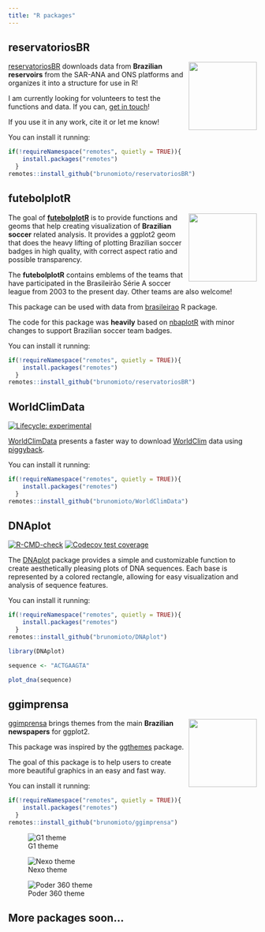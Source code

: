 ```yaml
---
title: "R packages"
---
```


## reservatoriosBR

<img src="/figures/hex-reservatoriosBR.png" align="right" height="138"/>

[reservatoriosBR](https://brunomioto.github.io/reservatoriosBR/) downloads data from **Brazilian reservoirs** from the SAR-ANA and ONS platforms and organizes it into a structure for use in R!

I am currently looking for volunteers to test the functions and data. If you can, [get in touch](mailto:bhmstabile@gmail.com)!

If you use it in any work, cite it or let me know!

You can install it running:

```r
if(!requireNamespace("remotes", quietly = TRUE)){
    install.packages("remotes")
  }
remotes::install_github("brunomioto/reservatoriosBR")
```

## futebolplotR

<img src="/figures/hex-futebolplotR.png" align="right" height="138"/>

The goal of [**futebolplotR**](https://brunomioto.github.io/futebolplotR/) is to provide functions and geoms that help creating visualization of **Brazilian soccer** related analysis. It provides a ggplot2 geom that does the heavy lifting of plotting Brazilian soccer badges in high quality, with correct aspect ratio and possible transparency.

The **futebolplotR** contains emblems of the teams that have participated in the Brasileirão Série A soccer league from 2003 to the present day. Other teams are also welcome!

This package can be used with data from [brasileirao](https://github.com/williamorim/brasileirao) R package.

The code for this package was **heavily** based on [nbaplotR](https://mrcaseb.github.io/nbaplotR/) with minor changes to support Brazilian soccer team badges.


You can install it running:

```r
if(!requireNamespace("remotes", quietly = TRUE)){
    install.packages("remotes")
  }
remotes::install_github("brunomioto/reservatoriosBR")
```

## WorldClimData

<!-- badges: start -->
[![Lifecycle: experimental](https://img.shields.io/badge/lifecycle-experimental-orange.svg)](https://lifecycle.r-lib.org/articles/stages.html#experimental)
<!-- badges: end -->

[WorldClimData](https://brunomioto.github.io/WorldClimData/) presents a faster way to download [WorldClim](https://www.worldclim.org/) data using [piggyback](https://docs.ropensci.org/piggyback/index.html).

You can install it running:

```r
if(!requireNamespace("remotes", quietly = TRUE)){
    install.packages("remotes")
  }
remotes::install_github("brunomioto/WorldClimData")
```

## DNAplot

<!-- badges: start -->
[![R-CMD-check](https://github.com/brunomioto/DNAplot/actions/workflows/R-CMD-check.yaml/badge.svg)](https://github.com/brunomioto/DNAplot/actions/workflows/R-CMD-check.yaml)
[![Codecov test coverage](https://codecov.io/gh/brunomioto/DNAplot/branch/master/graph/badge.svg)](https://app.codecov.io/gh/brunomioto/DNAplot?branch=master)
<!-- badges: end -->

The [DNAplot](https://brunomioto.github.io/DNAplot/) package provides a simple and customizable function to create aesthetically pleasing plots of DNA sequences. Each base is represented by a colored rectangle, allowing for easy visualization and analysis of sequence features.

You can install it running:

```r
if(!requireNamespace("remotes", quietly = TRUE)){
    install.packages("remotes")
  }
remotes::install_github("brunomioto/DNAplot")
```

```r
library(DNAplot)

sequence <- "ACTGAAGTA"

plot_dna(sequence)
```

## ggimprensa

<img src="/figures/hex-ggimprensa.png" align="right" height="138"/>

[ggimprensa](https://brunomioto.github.io/ggimprensa/) brings themes from the main **Brazilian newspapers** for ggplot2.

This package was inspired by the [ggthemes](https://github.com/jrnold/ggthemes) package.

The goal of this package is to help users to create more beautiful graphics in an easy and fast way.

You can install it running:

```r
if(!requireNamespace("remotes", quietly = TRUE)){
    install.packages("remotes")
  }
remotes::install_github("brunomioto/ggimprensa")
```

::: {layout-ncol="3"}
![G1 theme](figures/README-example_g1.png)

![Nexo theme](figures/README-example_nexo.png)

![Poder 360 theme](figures/README-example-poder360.png)
:::

## More packages soon...
